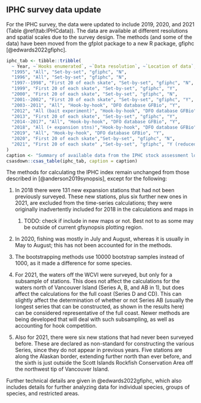 ## IPHC survey data update

For the IPHC survey, the data were updated to include 2019, 2020, and 2021
(Table \@ref(tab:IPHCdata)). The data are available at different resolutions
and spatial scales due to the survey design.
<!-- TODO: SA: what does this mean? -->
The methods (and some of the data) have been moved from the gfplot package to
a new R package, gfiphc [@edwards2022gfiphc].

```r
iphc_tab <- tibble::tribble(
  ~ Year, ~`Hooks enumerated`, ~`Data resolution`, ~`Location of data`, ~WCVI,
  "1995", "All", "Set-by-set", "gfiphc", "N",
  "1996", "All", "Set-by-set", "gfiphc", "N",
  "1997--1998", "First 20 of each skate", "Set-by-set", "gfiphc", "N",
  "1999", "First 20 of each skate", "Set-by-set", "gfiphc", "Y",
  "2000", "First 20 of each skate", "Set-by-set", "gfiphc", "N",
  "2001--2002", "First 20 of each skate", "Set-by-set", "gfiphc", "Y",
  "2003--2011", "All", "Hook-by-hook", "DFO database GFBio", "Y",
  "2012", "All (bait experiment)", "Hook-by-hook", "DFO database GFBio", "Y",
  "2013", "First 20 of each skate", "Set-by-set", "gfiphc", "Y",
  "2014--2017", "All", "Hook-by-hook", "DFO database GFBio", "Y",
  "2018", "All (+ expansion stns)","Hook-by-hook", "DFO database GFBio", "Y",
  "2019", "All", "Hook-by-hook", "DFO database GFBio", "Y",
  "2020", "First 20 of each skate","Set-by-set", "gfiphc", "N",
  "2021", "First 20 of each skate" ,"Set-by-set", "gfiphc", "Y (reduced)"
)
caption <- "Summary of available data from the IPHC stock assessment longline surveys, updating Table G.1 from Anderson et al. 2019. 'Data resolution' indicates at what level the data are available, and 'WCVI' indicates whether or not the survey included locations off the west coast of Vancouver Island. 'Location of data' indicates where the data now reside (all earlier data on spreadsheets are now in gfiphc)."
csasdown::csas_table(iphc_tab, caption = caption)
```

The methods for calculating the IPHC index remain unchanged from those
described in [@anderson2019synopsis], except for the following:

1. In 2018 there were 131 new expansion stations that had not been previously
   surveyed. These new stations, plus six further new ones in 2021, are
   excluded from the time-series calculations; they were originally
   inadvertently included for 2018 in the calculations and maps in
   @anderson2019synopsis. TODO: check if include in new maps or not. Best not
   to as some may be outside of current gfsynopsis plotting region.

   <!--iphc-2020-data.pdf and iphc-2021-data.pdf in gfiphc have details-->

2. In 2020, fishing was mostly in July and August, whereas it is usually in May
   to August; this has not been accounted for in the methods.

3. The bootstrapping methods use 10000 bootstrap samples instead of 1000, as
   it made a difference for some species.

4. For 2021, the waters off the WCVI were surveyed, but only for a subsample of
   stations. This does not affect the calculations for the waters north of
   Vancouver Island (Series A, B, and AB in @anderson2019synopsis), but does
   affect the calculations for the full coast (Series D and CD). This can
   slightly affect the determination of whether or not Series AB (usually the
   longest series that can be constructed, as shown in the results here) can be
   considered representative of the full coast. Newer methods are being
   developed that will deal with such subsampling, as well as accounting for
   hook competition.

5. Also for 2021, there were six new stations that had never been surveyed
   before. These are declared as non-standard for constructing the various
   Series, since they do not appear in previous years. Five stations are along
   the Alaskan border, extending further north than ever before, and the sixth
   is just outside the Scott Islands Rockfish Conservation Area off the
   northwest tip of Vancouver Island.
   <!-- See iphc-2021-data.pdf for maps and further details.-->

Further technical details are given in @edwards2022gfiphc, which also
includes details for further analyzing data for individual species, groups of
species, and restricted areas.

\clearpage
